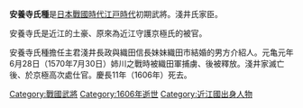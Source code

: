 {{unreferenced|time=2016-08-29T08:36:18+00:00}}
'''安養寺氏種'''是[[日本戰國時代|日本戰國時代]][[江戸時代|江戸時代]]初期武將。淺井氏家臣。
 
安養寺氏是近江的土豪、原來為近江守護京極氏的被官。
 
安養寺氏種擔任主君淺井長政與織田信長妹妹織田市結婚的男方介紹人。元亀元年6月28日（1570年7月30日）姉川之戰時被織田軍捕虜、後被釋放。淺井家滅亡後、於京極高次處仕官。慶長11年（1606年）死去。

[[Category:戰國武將|Category:戰國武將]]
[[Category:1606年逝世|Category:1606年逝世]]
[[Category:近江國出身人物|Category:近江國出身人物]]
